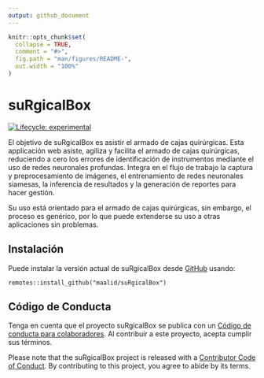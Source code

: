 ```yaml
---
output: github_document
---
```


<!-- README.md is generated from README.Rmd. Please edit that file -->

```r
knitr::opts_chunk$set(
  collapse = TRUE,
  comment = "#>",
  fig.path = "man/figures/README-",
  out.width = "100%"
)
```

# suRgicalBox

<!-- badges: start -->
[![Lifecycle: experimental](https://img.shields.io/badge/lifecycle-experimental-orange.svg)](https://www.tidyverse.org/lifecycle/#experimental)
<!-- badges: end -->

El objetivo de suRgicalBox es asistir el armado de cajas quirúrgicas. Esta applicación web asiste, agiliza y facilita el armado de cajas quirúrgicas, reduciendo a cero los errores de identificación de instrumentos mediante el uso de redes neuronales profundas. Integra en el flujo de trabajo la captura y preprocesamiento de imágenes, el entrenamiento de redes neuronales siamesas, la inferencia de resultados y la generación de reportes para hacer gestión.

Su uso está orientado para el armado de cajas quirúrgicas, sin embargo, el proceso es genérico, por lo que puede extenderse su uso a otras aplicaciones sin problemas.

## Instalación

Puede instalar la versión actual de suRgicalBox desde [GitHub](https://CRAN.R-project.org) usando:

```
remotes::install_github("maalid/suRgicalBox")
```


## Código de Conducta

Tenga en cuenta que el proyecto suRgicalBox se publica con un [Código de conducta para colaboradores](https://contributor-covenant.org/version/2/0/CODE_OF_CONDUCT.html). Al contribuir a este proyecto, acepta cumplir sus términos.

Please note that the suRgicalBox project is released with a [Contributor Code of Conduct](https://contributor-covenant.org/version/2/0/CODE_OF_CONDUCT.html). By contributing to this project, you agree to abide by its terms.
